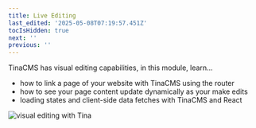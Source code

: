 ```yaml
---
title: Live Editing
last_edited: '2025-05-08T07:19:57.451Z'
tocIsHidden: true
next: ''
previous: ''
---
```


TinaCMS has visual editing capabilities, in this module, learn...

* how to link a page of your website with TinaCMS using the router
* how to see your page content update dynamically as your make edits
* loading states and client-side data fetches with TinaCMS and React

![visual editing with Tina](/gif/Screen%20Recording%202025-03-19%20at%2011.08.18%E2%80%AFam.gif "TinaCMS has a side-by-side visual editing window")
